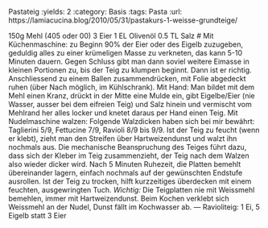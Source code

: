 Pastateig
:yields: 2
:category: Basis
:tags: Pasta
:url: https://lamiacucina.blog/2010/05/31/pastakurs-1-weisse-grundteige/

150g Mehl (405 oder 00)
3 Eier
1 EL Olivenöl
0.5 TL Salz
# Mit Küchenmaschine: zu Beginn 90% der Eier oder des Eigelb zuzugeben, geduldig alles zu einer krümeligen Masse zu verkneten, das kann 5-10 Minuten dauern. Gegen Schluss gibt man dann soviel weitere Eimasse in kleinen Portionen zu, bis der Teig zu klumpen beginnt. Dann ist er richtig. Anschliessend zu einem Ballen zusammendrücken, mit Folie abgedeckt ruhen (über Nach möglich, im Kühlschrank). 
  Mit Hand: Man bildet mit dem Mehl einen Kranz, drückt in der Mitte eine Mulde ein, gibt Eigelbe/Eier (nie Wasser, ausser bei dem eifreien Teig) und Salz hinein und vermischt vom Mehlrand her alles locker und knetet daraus per Hand einen Teig.
  Mit Nudelmaschine walzen: Folgende Walzdicken haben sich bei mir bewährt: Taglierini 5/9, Fettucine 7/9, Ravioli 8/9 bis 9/9. Ist der Teig zu feucht (wenn er klebt), zieht man den Streifen über Hartweizendunst und walzt ihn nochmals aus. Die mechanische Beanspruchung des Teiges führt dazu, dass sich der Kleber im Teig zusammenzieht, der Teig nach dem Walzen also wieder dicker wird. Nach 5 Minuten Ruhezeit, die Platten bemehlt übereinander lagern, einfach nochmals auf der gewünschten Endstufe ausrollen. Ist der Teig zu trocken, hilft kurzzeitiges überdecken mit einem feuchten, ausgewringten Tuch.
  *Wichtig:* Die Teigplatten nie mit Weissmehl bemehlen, immer mit Hartweizendunst. Beim Kochen verklebt sich Weissmehl an der Nudel, Dunst fällt im Kochwasser ab.
---
Ravioliteig: 1 Ei, 5 Eigelb statt 3 Eier
